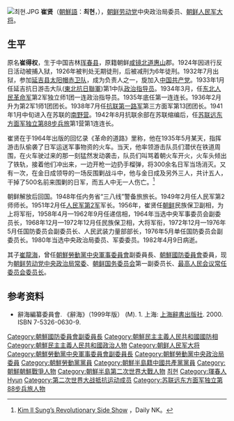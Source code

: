 [[File:최현.JPG|thumb]]
'''崔贤'''（[[朝鮮語|朝鮮語]]：'''최현'''，{{bd|1907年|4月8日|1982年|4月9日|catIdx=Choi}}），[[朝鲜劳动党|朝鲜劳动党]]中央政治局委员、[[朝鲜人民军|朝鲜人民军]][[朝鲜次帅列表|大将]]。

==生平==
原名'''崔得权'''，生于中国吉林[[珲春县|珲春县]]，原籍朝鲜[[咸镜北道|咸镜北道]][[惠山|惠山]]郡。1924年因进行反日活动被捕入狱，1926年被判处无期徒刑，后被减刑为6年徒刑。1932年7月出狱，参加[[延吉县|延吉县]][[太阳帽赤卫队|太阳帽赤卫队]]，成为负责人之一，旋加入[[中国共产党|中国共产党]]。1933年1月任延吉抗日游击大队([[東北抗日聯軍|東北抗日聯軍]])第1中队[[政治指导员|政治指导员]]。1934年3月，任[[东北抗日联军|东北人民革命军]]第2军独立师1团一连政治指导员。1935年底任第一连连长。1936年2月升为第2军1师1团团长。1938年7月任[[抗联第一路军|抗联第一路军]]第三方面军第13团团长。1941年1月中旬进入在苏联的[[南野营|南野营]]。1942年8月抗联余部在苏联缩编后，任[[苏联远东方面军独立第88步兵旅|苏联远东方面军独立第88步兵旅]]第1营第1连连长。

崔贤在于1964年出版的回忆录《革命的道路》里称，他在1935年5月某天，指挥游击队偷袭了日军运送军事物资的火车。当天，他率领游击队员们潜伏在铁道周围，在火车驶过来的那一刻猛然发动袭击，队员们叫骂着朝火车开火，火车头倾出了铁轨，接着他们冲出来，一边开枪一边扔手榴弹，将300余名日军当场消灭。又有一次，在金日成领导的一场反围剿战斗中，他与金日成及另外三人，共计五人，干掉了500名前来围剿的日军，而五人中无一人伤亡。<ref>[https://www.dailynk.com/english/kim-il-sungs-revolutionary-side-sh/ Kim Il Sung’s Revolutionary Side Show] {{Wayback|url=https://www.dailynk.com/english/kim-il-sungs-revolutionary-side-sh/ |date=20191223150739 }}，Daily NK。</ref>

朝鲜解放后回国。1948年任内务省“三八线”警备旅旅长。1949年2月任人民军第2师师长。1951年2月任[[朝鲜人民军第2军|人民军第2军]]军长。1956年，崔贤任[[朝鮮民主主義人民共和國|朝鲜]]民族保卫副相，为上将军衔，1958年4月—1962年9月任递信相，1964年当选中央军事委员会副委员长，1968年12月—1972年12月任民族保卫相，大将军衔，1972年12月—1976年5月任国防委员会副委员长、人民武装力量部部长，1976年5月单任国防委员会副委员长。1980年当选中央政治局委员、军委委员。1982年4月9日病逝。

其子[[崔龍海|崔龍海]]，曾任[[朝鮮勞動黨中央軍事委員會|朝鮮勞動黨中央軍事委員會]]副委員長、[[朝鮮國防委員會|朝鮮國防委員會]]委員，现为[[朝鲜劳动党中央政治局常委|朝鲜劳动党中央政治局常委]]、[[朝鲜国务委员会|朝鲜国务委员会]]第一副委员长、[[最高人民会议常任委员会委员长|最高人民会议常任委员会委员长]]。

==参考资料==
{{Commons category|Choe Hyon}}
{{refbegin}}
*辭海編纂委員會. 《辭海》（1999年版） (M). 1. 上海: [[上海辭書出版社|上海辭書出版社]]. 2000. ISBN 7-5326-0630-9.
{{refend}}


{{DEFAULTSORT:Choi}}
[[Category:朝鮮國防委員會副委員長|Category:朝鮮國防委員會副委員長]]
[[Category:朝鮮民主主義人民共和國國防相|Category:朝鮮民主主義人民共和國國防相]]
[[Category:朝鮮民主主義人民共和國政治人物|Category:朝鮮民主主義人民共和國政治人物]]
[[Category:朝鲜人民军大将|Category:朝鲜人民军大将]]
[[Category:朝鮮勞動黨中央軍事委員會副委員長|Category:朝鮮勞動黨中央軍事委員會副委員長]]
[[Category:朝鮮勞動黨中央政治局委員|Category:朝鮮勞動黨中央政治局委員]]
[[Category:朝鮮勞動黨黨員|Category:朝鮮勞動黨黨員]]
[[Category:朝鮮半島籍中國共產黨黨員|Category:朝鮮半島籍中國共產黨黨員]]
[[Category:朝鮮朝鮮戰爭人物|Category:朝鮮朝鮮戰爭人物]]
[[Category:朝鮮半島第二次世界大戰人物|Category:朝鮮半島第二次世界大戰人物]]
[[Category:咸鏡北道出身人物|최현]]
[[Category:琿春人|Category:琿春人]]
[[Category:崔姓|Hyun]]
[[Category:第二次世界大战抵抗运动成员|Category:第二次世界大战抵抗运动成员]]
[[Category:苏联远东方面军独立第88步兵旅人物|Category:苏联远东方面军独立第88步兵旅人物]]